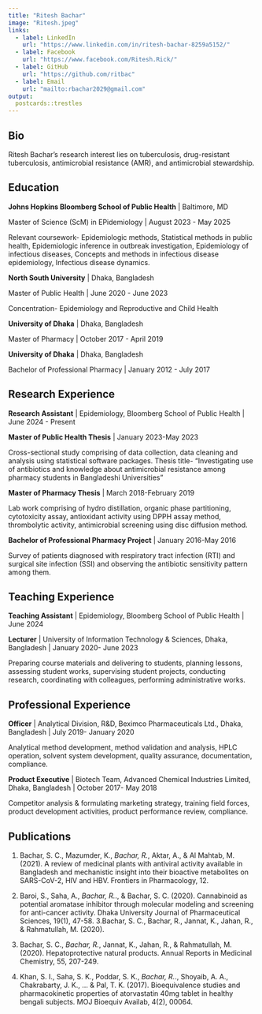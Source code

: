 ```yaml
---
title: "Ritesh Bachar"
image: "Ritesh.jpeg"
links:
  - label: LinkedIn
    url: "https://www.linkedin.com/in/ritesh-bachar-8259a5152/"
  - label: Facebook
    url: "https://www.facebook.com/Ritesh.Rick/"
  - label: GitHub
    url: "https://github.com/ritbac"
  - label: Email
    url: "mailto:rbachar2029@gmail.com"
output:
  postcards::trestles
---
```


## Bio

Ritesh Bachar's research interest lies on tuberculosis, drug-resistant tuberculosis, antimicrobial resistance (AMR), and antimicrobial stewardship.

## Education

**Johns Hopkins Bloomberg School of Public Health** \| Baltimore, MD

Master of Science (ScM) in EPidemiology \| August 2023 - May 2025

Relevant coursework- Epidemiologic methods, Statistical methods in public health, Epidemiologic inference in outbreak investigation, Epidemiology of infectious diseases, Concepts and methods in infectious disease epidemiology, Infectious disease dynamics.

**North South University** \| Dhaka, Bangladesh

Master of Public Health \| June 2020 - June 2023

Concentration- Epidemiology and Reproductive and Child Health

**University of Dhaka** \| Dhaka, Bangladesh

Master of Pharmacy \| October 2017 - April 2019

**University of Dhaka** \| Dhaka, Bangladesh

Bachelor of Professional Pharmacy \| January 2012 - July 2017

## Research Experience

**Research Assistant** \| Epidemiology, Bloomberg School of Public Health \| June 2024 - Present

**Master of Public Health Thesis** \| January 2023-May 2023

Cross-sectional study comprising of data collection, data cleaning and analysis using statistical software packages. Thesis title- “Investigating use of antibiotics and knowledge about antimicrobial resistance among pharmacy students in Bangladeshi Universities”

**Master of Pharmacy Thesis** \| March 2018-February 2019

Lab work comprising of hydro distillation, organic phase partitioning, cytotoxicity assay, antioxidant activity using DPPH assay method, thrombolytic activity, antimicrobial screening using disc diffusion method.

**Bachelor of Professional Pharmacy Project** \| January 2016-May 2016

Survey of patients diagnosed with respiratory tract infection (RTI) and surgical site infection (SSI) and observing the antibiotic sensitivity pattern among them.

## Teaching Experience

**Teaching Assistant** \| Epidemiology, Bloomberg School of Public Health \| June 2024

**Lecturer** \| University of Information Technology & Sciences, Dhaka, Bangladesh \| January 2020- June 2023

Preparing course materials and delivering to students, planning lessons, assessing student works, supervising student projects, conducting research, coordinating with colleagues, performing administrative works.

## Professional Experience

**Officer** \| Analytical Division, R&D, Beximco Pharmaceuticals Ltd., Dhaka, Bangladesh \| July 2019- January 2020

Analytical method development, method validation and analysis, HPLC operation, solvent system development, quality assurance, documentation, compliance.

**Product Executive** \| Biotech Team, Advanced Chemical Industries Limited, Dhaka, Bangladesh \| October 2017- May 2018

Competitor analysis & formulating marketing strategy, training field forces, product development activities, product performance review, compliance.

## Publications

1. Bachar, S. C., Mazumder, K., *Bachar, R.*, Aktar, A., & Al Mahtab, M. (2021). A review of medicinal plants with antiviral activity available in Bangladesh and mechanistic insight into their bioactive metabolites on SARS-CoV-2, HIV and HBV. Frontiers in Pharmacology, 12.

2. Baroi, S., Saha, A., *Bachar, R.*., & Bachar, S. C. (2020). Cannabinoid as potential aromatase inhibitor through molecular modeling and screening for anti-cancer activity. Dhaka University Journal of Pharmaceutical Sciences, 19(1), 47-58. 3.Bachar, S. C., Bachar, R., Jannat, K., Jahan, R., & Rahmatullah, M. (2020).

3. Bachar, S. C., *Bachar, R.*, Jannat, K., Jahan, R., & Rahmatullah, M. (2020). Hepatoprotective natural products. Annual Reports in Medicinal Chemistry, 55, 207-249.

4. Khan, S. I., Saha, S. K., Poddar, S. K., *Bachar, R.*., Shoyaib, A. A., Chakrabarty, J. K., ... & Pal, T. K. (2017). Bioequivalence studies and pharmacokinetic properties of atorvastatin 40mg tablet in healthy bengali subjects. MOJ Bioequiv Availab, 4(2), 00064.
